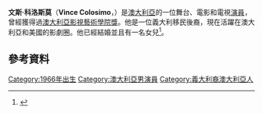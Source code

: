 {{Infobox person
| name                    = 文斯·科洛斯莫<br />Vince Colosimo
| image                   = Vince Colosimo.jpg
| imagesize               = 
| caption                 = 
| birth_name               = Vincenzo Colosimo
| birth_date               = {{Birth date and age|1966|11|11|df=y}}
| birth_place              = 澳大利亞[[墨爾本|墨爾本]]
| death_date               =
| death_place              =
| other_names               =
| occupation              = 演員、商人
| years_active             = 1983年–現在
| children                = 2名
| spouse                  = {{link-en|珍妮·霍爾|Jane Hall (actress)}}（1996年–2007年）
| website                 =
}}
'''文斯·科洛斯莫'''（'''Vince Colosimo'''，{{bd|1966年|11月11日}}）是[[澳大利亞|澳大利亞]]的一位舞台、電影和電視[[演員|演員]]，曾經獲得過[[澳大利亞影視藝術學院獎|澳大利亞影視藝術學院獎]]。他是一位義大利移民後裔，現在活躍在澳大利亞和美國的影劇圈。他已經結婚並且有一名女兒<ref name=couriermail>{{cite news | url=http://www.news.com.au/couriermail/story/0,,23750069-5012980,00.html | title=Vince Colosimo wants his split | date=24 May 2008 | accessdate=2016-05-01 | archive-date=2008-07-26 | archive-url=https://web.archive.org/web/20080726172320/http://www.news.com.au/couriermail/story/0,,23750069-5012980,00.html | dead-url=no }}</ref>。

==參考資料==
{{reflist}}
{{澳洲電影及電視美藝學院獎最佳男配角}}

{{DEFAULTSORT: Colosimo, Vince}}
[[Category:1966年出生|Category:1966年出生]]
[[Category:澳大利亞男演員|Category:澳大利亞男演員]]
[[Category:義大利裔澳大利亞人|Category:義大利裔澳大利亞人]]